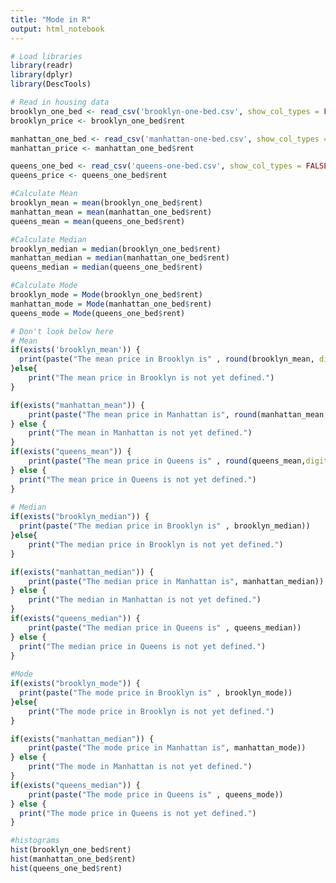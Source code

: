 ```yaml
---
title: "Mode in R"
output: html_notebook
---
```

```r
# Load libraries
library(readr)
library(dplyr)
library(DescTools)
```
```r
# Read in housing data
brooklyn_one_bed <- read_csv('brooklyn-one-bed.csv', show_col_types = FALSE)
brooklyn_price <- brooklyn_one_bed$rent

manhattan_one_bed <- read_csv('manhattan-one-bed.csv', show_col_types = FALSE)
manhattan_price <- manhattan_one_bed$rent

queens_one_bed <- read_csv('queens-one-bed.csv', show_col_types = FALSE)
queens_price <- queens_one_bed$rent

```

```r
#Calculate Mean
brooklyn_mean = mean(brooklyn_one_bed$rent)
manhattan_mean = mean(manhattan_one_bed$rent)
queens_mean = mean(queens_one_bed$rent)

```

```r
#Calculate Median
brooklyn_median = median(brooklyn_one_bed$rent)
manhattan_median = median(manhattan_one_bed$rent)
queens_median = median(queens_one_bed$rent)

```


```r
#Calculate Mode
brooklyn_mode = Mode(brooklyn_one_bed$rent)
manhattan_mode = Mode(manhattan_one_bed$rent)
queens_mode = Mode(queens_one_bed$rent)

```


```r
# Don't look below here
# Mean
if(exists('brooklyn_mean')) {
  print(paste("The mean price in Brooklyn is" , round(brooklyn_mean, digits=2))) 
}else{
    print("The mean price in Brooklyn is not yet defined.")
}

if(exists("manhattan_mean")) {
    print(paste("The mean price in Manhattan is", round(manhattan_mean,digits=2)))
} else {
    print("The mean in Manhattan is not yet defined.")
}
if(exists("queens_mean")) {
    print(paste("The mean price in Queens is" , round(queens_mean,digits=2)))
} else {
  print("The mean price in Queens is not yet defined.")
}   
    
# Median
if(exists("brooklyn_median")) {
  print(paste("The median price in Brooklyn is" , brooklyn_median)) 
}else{
    print("The median price in Brooklyn is not yet defined.")
}

if(exists("manhattan_median")) {
    print(paste("The median price in Manhattan is", manhattan_median))
} else {
    print("The median in Manhattan is not yet defined.")
}
if(exists("queens_median")) {
    print(paste("The median price in Queens is" , queens_median))
} else {
  print("The median price in Queens is not yet defined.")
} 
    
#Mode
if(exists("brooklyn_mode")) {
  print(paste("The mode price in Brooklyn is" , brooklyn_mode)) 
}else{
    print("The mode price in Brooklyn is not yet defined.")
}

if(exists("manhattan_median")) {
    print(paste("The mode price in Manhattan is", manhattan_mode))
} else {
    print("The mode in Manhattan is not yet defined.")
}
if(exists("queens_median")) {
    print(paste("The mode price in Queens is" , queens_mode))
} else {
  print("The mode price in Queens is not yet defined.")
} 
```

```r
#histograms
hist(brooklyn_one_bed$rent)
hist(manhattan_one_bed$rent)
hist(queens_one_bed$rent)
```
